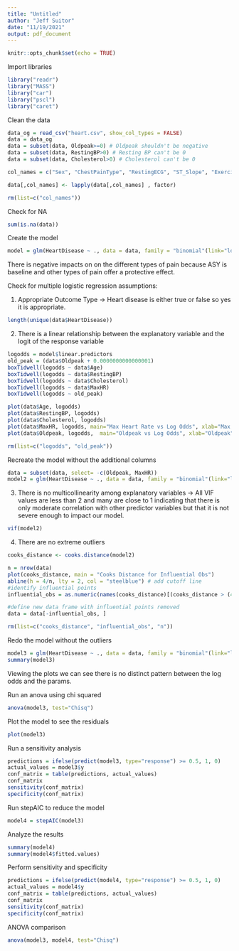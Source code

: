 ```yaml
---
title: "Untitled"
author: "Jeff Suitor"
date: "11/19/2021"
output: pdf_document
---
```


```r
knitr::opts_chunk$set(echo = TRUE)
```

Import libraries
```r
library("readr")
library("MASS")
library("car")
library("pscl")
library("caret")
```

Clean the data
```r
data_og = read_csv("heart.csv", show_col_types = FALSE)
data = data_og
data = subset(data, Oldpeak>=0) # Oldpeak shouldn't be negative
data = subset(data, RestingBP>0) # Resting BP can't be 0
data = subset(data, Cholesterol>0) # Cholesterol can't be 0

col_names = c("Sex", "ChestPainType", "RestingECG", "ST_Slope", "ExerciseAngina", "FastingBS")

data[,col_names] <- lapply(data[,col_names] , factor)

rm(list=c("col_names"))
```

Check for NA
```r
sum(is.na(data))
```

Create the model
```r
model = glm(HeartDisease ~ ., data = data, family = "binomial"(link="logit"))
```

There is negative impacts on on the different types of pain because ASY is baseline and other types of pain offer a protective effect.


Check for multiple logistic regression assumptions:

1. Appropriate Outcome Type -> Heart disease is either true or false so yes it is appropriate.
```r
length(unique(data$HeartDisease))
```

2. There is a linear relationship between the explanatory variable and the logit of the response variable
```r
logodds = model$linear.predictors
old_peak = (data$Oldpeak + 0.0000000000000001)
boxTidwell(logodds ~ data$Age)
boxTidwell(logodds ~ data$RestingBP)
boxTidwell(logodds ~ data$Cholesterol)
boxTidwell(logodds ~ data$MaxHR)
boxTidwell(logodds ~ old_peak)

plot(data$Age, logodds)
plot(data$RestingBP, logodds)
plot(data$Cholesterol, logodds)
plot(data$MaxHR, logodds, main="Max Heart Rate vs Log Odds", xlab="Max Heart Rate", ylab="Log Odds")
plot(data$Oldpeak, logodds,  main="Oldpeak vs Log Odds", xlab="Oldpeak", ylab="Log Odds")

rm(list=c("logodds", "old_peak"))
```

Recreate the model without the additional columns
```r
data = subset(data, select= -c(Oldpeak, MaxHR))
model2 = glm(HeartDisease ~ ., data = data, family = "binomial"(link="logit"))
```

3. There is no multicollinearity among explanatory variables -> All VIF values are less than 2 and many are close to 1 indicating that there is only moderate correlation with other predictor variables but that it is not severe enough to impact our model.
```r
vif(model2)
```

4. There are no extreme outliers
```r
cooks_distance <- cooks.distance(model2)

n = nrow(data)
plot(cooks_distance, main = "Cooks Distance for Influential Obs")
abline(h = 4/n, lty = 2, col = "steelblue") # add cutoff line
#identify influential points
influential_obs = as.numeric(names(cooks_distance)[(cooks_distance > (4/n))])

#define new data frame with influential points removed
data = data[-influential_obs, ]

rm(list=c("cooks_distance", "influential_obs", "n"))
```
Redo the model without the outliers
```r
model3 = glm(HeartDisease ~ ., data = data, family = "binomial"(link="logit"))
summary(model3)
```

Viewing the plots we can see there is no distinct pattern between the log odds and the params.

Run an anova using chi squared
```r
anova(model3, test="Chisq")
```

Plot the model to see the residuals
```r
plot(model3)
```

Run a sensitivity analysis
```r
predictions = ifelse(predict(model3, type="response") >= 0.5, 1, 0)
actual_values = model3$y
conf_matrix = table(predictions, actual_values)
conf_matrix
sensitivity(conf_matrix)
specificity(conf_matrix)
```

Run stepAIC to reduce the model
```r
model4 = stepAIC(model3)
```

Analyze the results
```r
summary(model4)
summary(model4$fitted.values)
```

Perform sensitivity and specificity
```r
predictions = ifelse(predict(model4, type="response") >= 0.5, 1, 0)
actual_values = model4$y
conf_matrix = table(predictions, actual_values)
conf_matrix
sensitivity(conf_matrix)
specificity(conf_matrix)
```

ANOVA comparison
```r
anova(model3, model4, test="Chisq")
```

